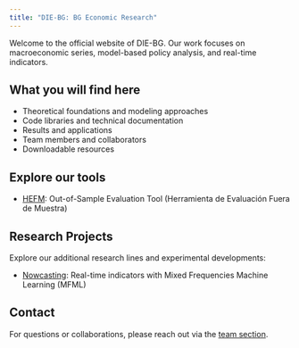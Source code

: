 ```yaml
---
title: "DIE-BG: BG Economic Research"
---
```


Welcome to the official website of DIE-BG. Our work focuses on macroeconomic series, model-based policy analysis, and real-time indicators.

## What you will find here

- Theoretical foundations and modeling approaches
- Code libraries and technical documentation
- Results and applications
- Team members and collaborators
- Downloadable resources

## Explore our tools

- [HEFM](../hefm/): Out-of-Sample Evaluation Tool (Herramienta de Evaluación Fuera de Muestra)

## Research Projects

Explore our additional research lines and experimental developments:

- [Nowcasting](../projects/nowcasting/): Real-time indicators with Mixed Frequencies Machine Learning (MFML)

## Contact

For questions or collaborations, please reach out via the [team section](../team.qmd).
